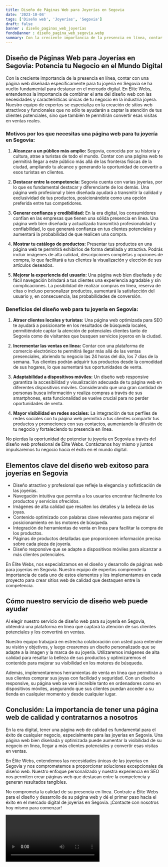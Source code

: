 ```yaml
---
title: Diseño de Páginas Web para Joyerías en Segovia
date: '2023-10-04'
tags: ['Diseño web', 'Joyerías', 'Segovia']
draft: false
banner : diseño_paginas_web_joyerías
fondoBanner : diseño_pagina_web_segovia.webp
summary: Con la creciente importancia de la presencia en línea, contar con una página web diseñada específicamente para tu joyería en Segovia se ha vuelto fundamental para destacar en el mercado digital. En Élite Webs, entendemos la importancia de combinar el arte del diseño web con las necesidades y características únicas de tu negocio en la industria joyera. Nuestro equipo de expertos se especializa en la creación de sitios web atractivos y funcionales que no sólo te ayudarán a captar la atención de tus clientes potenciales, sino que también te permitirán convertir esas visitas en ventas reales.
---
```


## Diseño de Páginas Web para Joyerías en Segovia: Potencia tu Negocio en el Mundo Digital

Con la creciente importancia de la presencia en línea, contar con una página web diseñada específicamente para tu joyería en Segovia se ha vuelto fundamental para destacar en el mercado digital. En Élite Webs, entendemos la importancia de combinar el arte del diseño web con las necesidades y características únicas de tu negocio en la industria joyera. Nuestro equipo de expertos se especializa en la creación de sitios web atractivos y funcionales que no sólo te ayudarán a captar la atención de tus clientes potenciales, sino que también te permitirán convertir esas visitas en ventas reales.

### Motivos por los que necesitas una página web para tu joyería en Segovia:

1. **Alcanzar a un público más amplio:** Segovia, conocida por su historia y cultura, atrae a turistas de todo el mundo. Contar con una página web te permitirá llegar a este público más allá de las fronteras físicas de la ciudad, ampliando tu alcance y generando la oportunidad de convertir a esos turistas en clientes.

2. **Destacar entre la competencia:** Segovia cuenta con varias joyerías, por lo que es fundamental destacar y diferenciarte de los demás. Una página web profesional y bien diseñada ayudará a transmitir la calidad y exclusividad de tus productos, posicionándote como una opción preferida entre tus competidores.

3. **Generar confianza y credibilidad:** En la era digital, los consumidores confían en las empresas que tienen una sólida presencia en línea. Una página web bien diseñada y actualizada transmitirá profesionalidad y confiabilidad, lo que generará confianza en tus clientes potenciales y aumentará la probabilidad de que realicen una compra.

4. **Mostrar tu catálogo de productos:** Presentar tus productos en una página web te permitirá exhibirlos de forma detallada y atractiva. Podrás incluir imágenes de alta calidad, descripciones completas y opciones de compra, lo que facilitará a tus clientes la visualización y elección de sus artículos deseados.

5. **Mejorar la experiencia del usuario:** Una página web bien diseñada y de fácil navegación brindará a tus clientes una experiencia agradable y sin complicaciones. La posibilidad de realizar compras en línea, reserva de citas o incluso personalizar productos, aumentará la satisfacción del usuario y, en consecuencia, las probabilidades de conversión.

### Beneficios del diseño web para tu joyería en Segovia:

1. **Atraer clientes locales y turistas:** Una página web optimizada para SEO te ayudará a posicionarte en los resultados de búsqueda locales, permitiéndote captar la atención de potenciales clientes tanto de Segovia como de visitantes que busquen servicios joyeros en la ciudad.

2. **Incrementar las ventas en línea:** Contar con una plataforma de comercio electrónico te permitirá llegar más allá de las ventas presenciales, abriendo tu negocio las 24 horas del día, los 7 días de la semana. Tus clientes podrán adquirir tus productos desde la comodidad de sus hogares, lo que aumentará tus oportunidades de venta.

3. **Adaptabilidad a dispositivos móviles:** Un diseño web responsive garantiza la accesibilidad y visualización adecuada de tu página web en diferentes dispositivos móviles. Considerando que una gran cantidad de personas busca información y realiza compras a través de sus smartphones, esta funcionalidad se vuelve crucial para no perder oportunidades de venta.

4. **Mayor visibilidad en redes sociales:** La integración de tus perfiles de redes sociales con tu página web permitirá a tus clientes compartir tus productos y promociones con sus contactos, aumentando la difusión de tu negocio y fortaleciendo tu presencia en línea.

No pierdas la oportunidad de potenciar tu joyería en Segovia a través del diseño web profesional de Élite Webs. Contáctanos hoy mismo y juntos impulsaremos tu negocio hacia el éxito en el mundo digital.

<GifSeo />

<Cta />

## Elementos clave del diseño web exitoso para joyerías en Segovia

- Diseño atractivo y profesional que refleje la elegancia y sofisticación de las joyerías.
- Navegación intuitiva que permita a los usuarios encontrar fácilmente los productos y servicios ofrecidos.
- Imágenes de alta calidad que resalten los detalles y la belleza de las joyas.
- Contenido optimizado con palabras clave relevantes para mejorar el posicionamiento en los motores de búsqueda.
- Integración de herramientas de venta en línea para facilitar la compra de los productos.
- Páginas de productos detalladas que proporcionen información precisa sobre cada pieza de joyería.
- Diseño responsive que se adapte a dispositivos móviles para alcanzar a más clientes potenciales.

En Élite Webs, nos especializamos en el diseño y desarrollo de páginas web para joyerías en Segovia. Nuestro equipo de expertos comprende la importancia de cada uno de estos elementos y los implementamos en cada proyecto para crear sitios web de calidad que destaquen entre la competencia.

## Cómo nuestro servicio de diseño web puede ayudar

Al elegir nuestro servicio de diseño web para su joyería en Segovia, obtendrá una plataforma en línea que captará la atención de sus clientes potenciales y los convertirá en ventas.

Nuestro equipo trabajará en estrecha colaboración con usted para entender su visión y objetivos, y luego crearemos un diseño personalizado que se adapte a la imagen y la marca de su joyería. Utilizaremos imágenes de alta calidad para resaltar la belleza de sus productos y optimizaremos el contenido para mejorar su visibilidad en los motores de búsqueda.

Además, implementaremos herramientas de venta en línea que permitirán a sus clientes comprar sus joyas con facilidad y seguridad. Con un diseño responsive, su página web se verá increíble tanto en ordenadores como en dispositivos móviles, asegurando que sus clientes puedan acceder a su tienda en cualquier momento y desde cualquier lugar.

## Conclusión: La importancia de tener una página web de calidad y contratarnos a nosotros

En la era digital, tener una página web de calidad es fundamental para el éxito de cualquier negocio, especialmente para las joyerías en Segovia. Una página web bien diseñada y optimizada puede aumentar la visibilidad de su negocio en línea, llegar a más clientes potenciales y convertir esas visitas en ventas.

En Élite Webs, entendemos las necesidades únicas de las joyerías en Segovia y nos comprometemos a proporcionar soluciones excepcionales de diseño web. Nuestro enfoque personalizado y nuestra experiencia en SEO nos permiten crear páginas web que destacan entre la competencia y generan resultados tangibles.

No comprometa la calidad de su presencia en línea. Contrate a Élite Webs para el diseño y desarrollo de su página web y dé el primer paso hacia el éxito en el mercado digital de joyerías en Segovia. ¡Contacte con nosotros hoy mismo para comenzar!

<Video />

<CtaBot job='Joyerías' city='Segovia'/>

<Gmaps query='Segovia+españa+maps' />